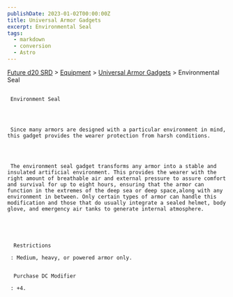 ```yaml
---
publishDate: 2023-01-02T00:00:00Z
title: Universal Armor Gadgets
excerpt: Environmental Seal
tags:
  - markdown
  - conversion
  - Astro
---
```









[Future d20 SRD](/#futureD20)
     > [Equipment](future-d20-srd-equipment-index)
     > [Universal Armor Gadgets](future-d20-srd-equipment-gadgets-universal-armor-index)
     > Environmental Seal
    





## 
     Environment Seal
    



     Since many armors are designed with a particular environment in mind, this gadget provides the wearer protection from harsh conditions.
    



     The environment seal gadget transforms any armor into a stable and insulated artificial environment. This provides the wearer with the right amount of breathable air and external pressure to assure comfort and survival for up to eight hours, ensuring that the armor can function in the extremes of the deep sea or deep space,along with any environment in between. Only certain types of armor can handle this modification and those that do usually integrate a sealed helmet, body glove, and emergency air tanks to generate internal atmosphere.
    




      Restrictions
     
     : Medium, heavy, or powered armor only.
     

      Purchase DC Modifier
     
     : +4.
    




